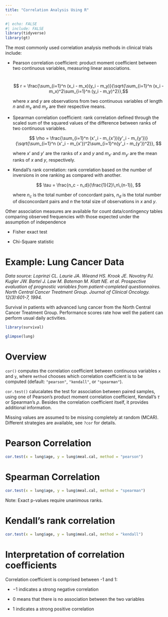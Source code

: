 ---
title: "Correlation Analysis Using R"
---

```{r}
#| echo: FALSE
#| include: FALSE
library(tidyverse)
library(gt)
```

The most commonly used correlation analysis methods in clinical trials include:

-   Pearson correlation coefficient: product moment coefficient between two continuous variables, measuring linear associations.

    \
    $$
    r = \frac{\sum_{i=1}^n (x_i - m_x)(y_i - m_y)}{\sqrt{\sum_{i=1}^n (x_i - m_x)^2\sum_{i=1}^n (y_i - m_y)^2}},$$

    where $x$ and $y$ are observations from two continuous variables of length $n$ and $m_x$ and $m_y$ are their respective means.

-   Spearman correlation coefficient: rank correlation defined through the scaled sum of the squared values of the difference between ranks of two continuous variables.

    $$
    \rho = \frac{\sum_{i=1}^n (x'_i - m_{x'})(y'_i - m_{y'})}{\sqrt{\sum_{i=1}^n (x'_i - m_{x'})^2\sum_{i=1}^n(y'_i - m_{y'})^2}},
    $$

    where $x'$ and $y'$ are the ranks of $x$ and $y$ and $m_{x'}$ and $m_{y'}$ are the mean ranks of $x$ and $y$, respectively.

-   Kendall's rank correlation: rank correlation based on the number of inversions in one ranking as compared with another.

    $$
    \tau = \frac{n_c - n_d}{\frac{1}{2}\,n\,(n-1)},
    $$

    where $n_c$ is the total number of concordant pairs, $n_d$ is the total number of disconcordant pairs and $n$ the total size of observations in $x$ and $y$.

Other association measures are available for count data/contingency tables comparing observed frequencies with those expected under the assumption of independence

-   Fisher exact test

-   Chi-Square statistic

# Example: Lung Cancer Data

*Data source:* *Loprinzi CL. Laurie JA. Wieand HS. Krook JE. Novotny PJ. Kugler JW. Bartel J. Law M. Bateman M. Klatt NE. et al. Prospective evaluation of prognostic variables from patient-completed questionnaires. North Central Cancer Treatment Group. Journal of Clinical Oncology. 12(3):601-7, 1994.*

Survival in patients with advanced lung cancer from the North Central Cancer Treatment Group. Performance scores rate how well the patient can perform usual daily activities.

```{r}
library(survival) 

glimpse(lung)
```

# Overview

`cor()` computes the correlation coefficient between continuous variables `x` and `y`, where `method` chooses which correlation coefficient is to be computed (default: `"pearson"`, `"kendall"`, or `"spearman"`).

`cor.test()` calucalates the test for association between paired samples, using one of Pearson's product moment correlation coefficient, Kendall's $\tau$ or Spearman's $\rho$. Besides the correlation coefficient itself, it provides additional information.

Missing values are assumed to be missing completely at random (MCAR). Different strategies are available, see `?cor` for details.

# Pearson Correlation

```{r}
cor.test(x = lung$age, y = lung$meal.cal, method = "pearson") 
```

# Spearman Correlation

```{r}
cor.test(x = lung$age, y = lung$meal.cal, method = "spearman")
```

Note: Exact p-values require unanimous ranks.

# Kendall's rank correlation

```{r}
cor.test(x = lung$age, y = lung$meal.cal, method = "kendall")
```

# Interpretation of correlation coefficients

Correlation coefficient is comprised between -1 and 1:

-   $-1$ indicates a strong negative correlation

-   $0$ means that there is no association between the two variables

-   $1$ indicates a strong positive correlation

# 
